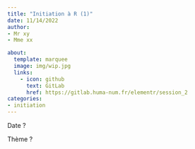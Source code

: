 ```yaml
---
title: "Initiation à R (1)"
date: 11/14/2022
author: 
- Mr xy
- Mme xx

about:
  template: marquee
  image: img/wip.jpg
  links:
    - icon: github
      text: GitLab
      href: https://gitlab.huma-num.fr/elementr/session_2
categories: 
- initiation
---
```


Date ?

Thème ?
